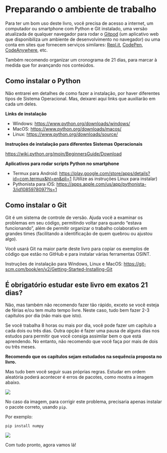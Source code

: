 # Preparando o ambiente de trabalho

Para ter um bom uso deste livro, voc&#234; precisa de acesso a internet, um computador ou smartphone com Python e Git instalado, uma vers&#227;o atualizada de qualquer navegador para rodar o [Gitpod](https://www.gitpod.io/) (um aplicativo web que disponibiliza um ambiente de desenvolvimento no navegador) ou uma conta em sites que fornecem servi&#231;os similares: [Repl.it](https://replit.com/), [CodePen](https://codepen.io/), [CodeAnywhere](https://codeanywhere.com/signin), etc.

Tamb&#233;m recomendo organizar um cronograma de 21 dias, para marcar &#224; medida que for avan&#231;ando nos conte&#250;dos. 

## Como instalar o Python

N&#227;o entrarei em detalhes de como fazer a instala&#231;&#227;o, por haver diferentes tipos de Sistema Operacional. Mas, deixarei aqui links que auxiliar&#227;o em cada um deles.

**Links de instala&#231;&#227;o**

- Windows: <https://www.python.org/downloads/windows/>
- MacOS: <https://www.python.org/downloads/macos/>
- Linux: <https://www.python.org/downloads/source/>

**Instru&#231;&#245;es de instala&#231;&#227;o para diferentes Sistemas Operacionais**

<https://wiki.python.org/moin/BeginnersGuide/Download>

**Aplicativos para rodar scripts Python no smartphone**

- Termux para Android: <https://play.google.com/store/apps/details?id=com.termux&hl=en&pli=1> (Utilize as instru&#231;&#245;es Linux para instalar)
- Pythonista para iOS: <https://apps.apple.com/us/app/pythonista-3/id1085978097?ls=1>


## Como instalar o Git

Git &#233; um sistema de controle de vers&#227;o. Ajuda voc&#234; a examinar os problemas em seu c&#243;digo, permitindo voltar para quando "estava funcionando", al&#233;m de permitir organizar o trabalho colaborativo em grandes times (facilitando a identifica&#231;&#227;o de quem quebrou ou ajustou algo).

Voc&#234; usar&#225; Git na maior parte deste livro para copiar os exemplos de c&#243;digo que est&#227;o no GitHub e para instalar v&#225;rias ferramentas OSINT. 

Instru&#231;&#245;es de instala&#231;&#227;o para Windows, Linux e MacOS: <https://git-scm.com/book/en/v2/Getting-Started-Installing-Git>

## &#201; obrigat&#243;rio estudar este livro em exatos 21 dias?

N&#227;o, mas tamb&#233;m n&#227;o recomendo fazer t&#227;o r&#225;pido, exceto se voc&#234; esteja de f&#233;rias e/ou tem muito tempo livre. Neste caso, tudo bem fazer 2-3 cap&#237;tulos por dia (n&#227;o mais que isto).

Se voc&#234; trabalha 8 horas ou mais por dia, voc&#234; pode fazer um cap&#237;tulo a cada dois ou tr&#234;s dias. Outra op&#231;&#227;o &#233; fazer uma pausa de alguns dias nos estudos para permitir que voc&#234; consiga assimilar bem o que est&#225; aprendendo. No entanto, n&#227;o recomendo que voc&#234; fa&#231;a por mais de dois ou tr&#234;s meses. 

**Recomendo que os cap&#237;tulos sejam estudados na sequ&#234;ncia proposta no livro.** 

Mas tudo bem voc&#234; seguir suas pr&#243;prias regras. Estudar em ordem aleat&#243;ria poder&#225; acontecer &#233; erros de pacotes, como mostra a imagem abaixo. 

![](img/ppo_2.png){fig-align="center"}

No caso da imagem, para corrigir este problema, precisaria apenas instalar o pacote correto, usando `pip`.

Por exemplo:

`pip install numpy`

![](img/ppo_3.png){fig-align="center"}

Com tudo pronto, agora vamos l&#225;!







